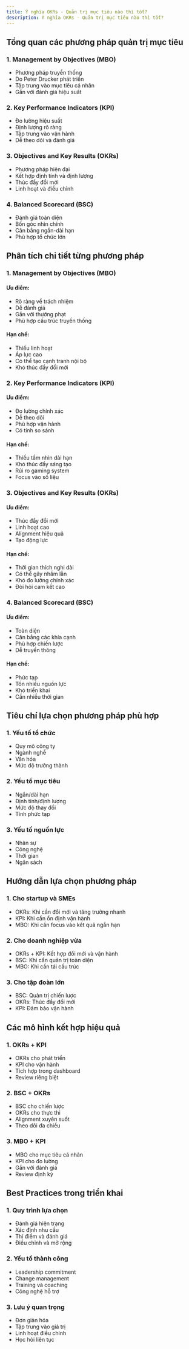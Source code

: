 ```yaml
---
title: Ý nghĩa OKRs - Quản trị mục tiêu nào thì tốt?
description: Ý nghĩa OKRs - Quản trị mục tiêu nào thì tốt?
---
```


## Tổng quan các phương pháp quản trị mục tiêu

### 1. Management by Objectives (MBO)

- Phương pháp truyền thống
- Do Peter Drucker phát triển
- Tập trung vào mục tiêu cá nhân
- Gắn với đánh giá hiệu suất

### 2. Key Performance Indicators (KPI)

- Đo lường hiệu suất
- Định lượng rõ ràng
- Tập trung vào vận hành
- Dễ theo dõi và đánh giá

### 3. Objectives and Key Results (OKRs)

- Phương pháp hiện đại
- Kết hợp định tính và định lượng
- Thúc đẩy đổi mới
- Linh hoạt và điều chỉnh

### 4. Balanced Scorecard (BSC)

- Đánh giá toàn diện
- Bốn góc nhìn chính
- Cân bằng ngắn-dài hạn
- Phù hợp tổ chức lớn

## Phân tích chi tiết từng phương pháp

### 1. Management by Objectives (MBO)

#### Ưu điểm:

- Rõ ràng về trách nhiệm
- Dễ đánh giá
- Gắn với thưởng phạt
- Phù hợp cấu trúc truyền thống

#### Hạn chế:

- Thiếu linh hoạt
- Áp lực cao
- Có thể tạo cạnh tranh nội bộ
- Khó thúc đẩy đổi mới

### 2. Key Performance Indicators (KPI)

#### Ưu điểm:

- Đo lường chính xác
- Dễ theo dõi
- Phù hợp vận hành
- Có tính so sánh

#### Hạn chế:

- Thiếu tầm nhìn dài hạn
- Khó thúc đẩy sáng tạo
- Rủi ro gaming system
- Focus vào số liệu

### 3. Objectives and Key Results (OKRs)

#### Ưu điểm:

- Thúc đẩy đổi mới
- Linh hoạt cao
- Alignment hiệu quả
- Tạo động lực

#### Hạn chế:

- Thời gian thích nghi dài
- Có thể gây nhầm lẫn
- Khó đo lường chính xác
- Đòi hỏi cam kết cao

### 4. Balanced Scorecard (BSC)

#### Ưu điểm:

- Toàn diện
- Cân bằng các khía cạnh
- Phù hợp chiến lược
- Dễ truyền thông

#### Hạn chế:

- Phức tạp
- Tốn nhiều nguồn lực
- Khó triển khai
- Cần nhiều thời gian

## Tiêu chí lựa chọn phương pháp phù hợp

### 1. Yếu tố tổ chức

- Quy mô công ty
- Ngành nghề
- Văn hóa
- Mức độ trưởng thành

### 2. Yếu tố mục tiêu

- Ngắn/dài hạn
- Định tính/định lượng
- Mức độ thay đổi
- Tính phức tạp

### 3. Yếu tố nguồn lực

- Nhân sự
- Công nghệ
- Thời gian
- Ngân sách

## Hướng dẫn lựa chọn phương pháp

### 1. Cho startup và SMEs

- OKRs: Khi cần đổi mới và tăng trưởng nhanh
- KPI: Khi cần ổn định vận hành
- MBO: Khi cần focus vào kết quả ngắn hạn

### 2. Cho doanh nghiệp vừa

- OKRs + KPI: Kết hợp đổi mới và vận hành
- BSC: Khi cần quản trị toàn diện
- MBO: Khi cần tái cấu trúc

### 3. Cho tập đoàn lớn

- BSC: Quản trị chiến lược
- OKRs: Thúc đẩy đổi mới
- KPI: Đảm bảo vận hành

## Các mô hình kết hợp hiệu quả

### 1. OKRs + KPI

- OKRs cho phát triển
- KPI cho vận hành
- Tích hợp trong dashboard
- Review riêng biệt

### 2. BSC + OKRs

- BSC cho chiến lược
- OKRs cho thực thi
- Alignment xuyên suốt
- Theo dõi đa chiều

### 3. MBO + KPI

- MBO cho mục tiêu cá nhân
- KPI cho đo lường
- Gắn với đánh giá
- Review định kỳ

## Best Practices trong triển khai

### 1. Quy trình lựa chọn

- Đánh giá hiện trạng
- Xác định nhu cầu
- Thí điểm và đánh giá
- Điều chỉnh và mở rộng

### 2. Yếu tố thành công

- Leadership commitment
- Change management
- Training và coaching
- Công nghệ hỗ trợ

### 3. Lưu ý quan trọng

- Đơn giản hóa
- Tập trung vào giá trị
- Linh hoạt điều chỉnh
- Học hỏi liên tục
